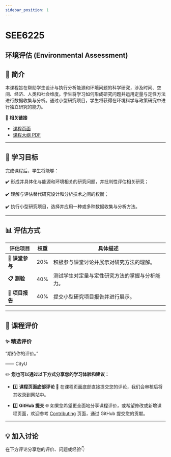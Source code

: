 ```yaml
---
sidebar_position: 1
---
```


# SEE6225
## 环境评估 (Environmental Assessment)

## **📘 简介**
本课程旨在帮助学生设计与执行分析能源和环境问题的科学研究，涉及时间、空间、经济、人类和社会维度。学生将学习如何形成研究问题并运用定量与定性方法进行数据收集与分析。通过小型研究项目，学生将获得在环境科学与政策研究中进行独立研究的能力。

🔗 **相关链接**
- [课程页面](https://www.cityu.edu.hk/catalogue/pg/202425/course/SEE6225.htm)
- [课程大纲 PDF](https://www.cityu.edu.hk/catalogue/pg/202425/course/SEE6225.pdf)

---

## **🎯 学习目标**

完成课程后，学生将能够：

✔️ 形成并具体化与能源和环境相关的研究问题，并批判性评估相关研究；

✔️ 理解与评估替代研究设计和分析技术之间的权衡；

✔️ 执行小型研究项目，选择并应用一种或多种数据收集与分析方法。

---

## **📊 评估方式**

| **评估项目**          | **权重** | **具体描述**                                                                                       |
|----------------------|---------|---------------------------------------------------------------------------------------------------|
| **📂 课堂参与**       | 20%     | 积极参与课堂讨论并展示对研究方法的理解。                                                              |
| **📋 测验**          | 40%     | 测试学生对定量与定性研究方法的掌握与分析能力。                                                          |
| **📂 项目报告**       | 40%     | 提交小型研究项目报告并进行展示。                                                                     |

---

## **💬 课程评价**

### ✨ **精选评价**
<div className={commentStyles.commentBox}>
    <p className={commentStyles.commentText}>
        “期待你的评价。”
    </p>
    <p className={commentStyles.commentAuthor}>—— CityU</p>
</div>

✏️ **您也可以通过以下方式分享您的学习体验和建议：**

- 1️⃣ **课程页面底部评论**
💬 在课程页面底部直接提交您的评论，我们会审核后将其收录到网站中。

- 2️⃣ **GitHub 提交**
🌐 如果您希望更全面地分享课程评价，或希望修改或新增课程页面，欢迎参考 [Contributing](https://penjc.github.io/CityU/contributing) 页面，通过 GitHub 提交您的贡献。

---

## **💡 加入讨论**

在下方评论分享您的评价、问题或经验👇
<Utterances />
